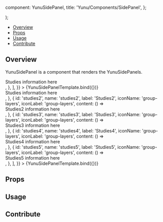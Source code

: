 

  component: YunuSidePanel,
  title: 'Yunu/Components/SidePanel',
};

<Meta title="Yunu/Components/SidePanel" component={YunuSidePanel} />

  <div className="w-96">
    <YunuSidePanel {...args} />
  </div>
);

<Heading title="YunuSidePanel" componentRelativePath="YunuSidePanel/YunuSidePanel.tsx" />

- [Overview](#overview)
- [Props](#props)
- [Usage](#usage)
- [Contribute](#contribute)

## Overview

YunuSidePanel is a component that renders the YunuSidePanels.

<Canvas>
  <Story
    name="Overview"
    args={{
      side: 'left',
      tabs: [
        {
          id: 'studies',
          name: 'studies',
          label: 'Studies',
          iconName: 'group-layers',
          iconLabel: 'group-layers',
          content: () => <div class="text-secondary-light p-3">Studies information here</div>,
        },
      ],
    }}
  >
    {YunuSidePanelTemplate.bind({})}
  </Story>
</Canvas>

<Canvas>
  <Story
    name="With Tabs"
    args={{
      side: 'left',
      tabs: [
        {
          id: 'studies',
          name: 'studies',
          label: 'Studies',
          iconName: 'group-layers',
          iconLabel: 'group-layers',
          content: () => <div class="text-secondary-light p-3">Studies information here</div>,
        },
        {
          id: 'studies2',
          name: 'studies2',
          label: 'Studies2',
          iconName: 'group-layers',
          iconLabel: 'group-layers',
          content: () => <div class="text-secondary-light p-3">Studies2 information here</div>,
        },
        {
          id: 'studies3',
          name: 'studies3',
          label: 'Studies3',
          iconName: 'group-layers',
          iconLabel: 'group-layers',
          content: () => <div class="text-secondary-light p-3">Studies3 information here</div>,
        },
        {
          id: 'studies4',
          name: 'studies4',
          label: 'Studies4',
          iconName: 'group-layers',
          iconLabel: 'group-layers',
          content: () => <div class="text-secondary-light p-3">Studies4 information here</div>,
        },
        {
          id: 'studies5',
          name: 'studies5',
          label: 'Studies5',
          iconName: 'group-layers',
          iconLabel: 'group-layers',
          content: () => <div class="text-secondary-light p-3">Studies5 information here</div>,
        },
      ],
    }}
  >
    {YunuSidePanelTemplate.bind({})}
  </Story>
</Canvas>

## Props

<ArgsTable of={YunuSidePanel} />

## Usage

## Contribute

<Footer componentRelativePath="YunuSidePanel/__stories__/YunusidePanel.stories.mdx" />
